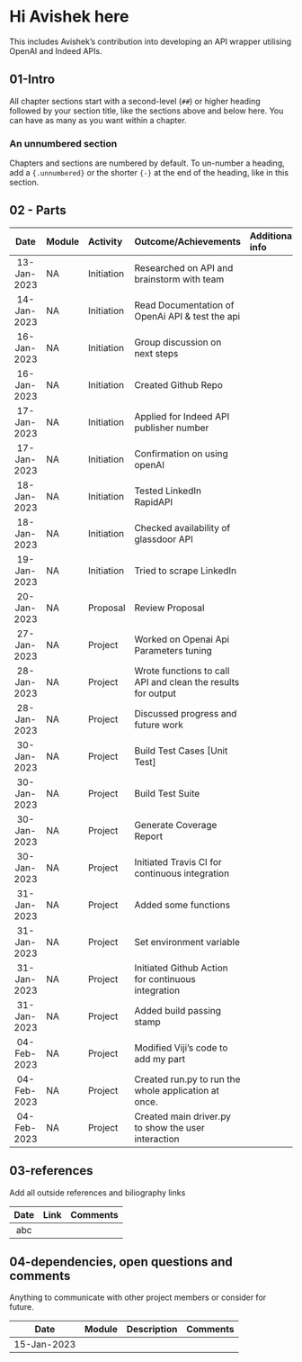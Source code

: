 # Hi Avishek here 

This includes Avishek's contribution into developing an API wrapper utilising OpenAI and Indeed APIs.

## 01-Intro

All chapter sections start with a second-level (`##`) or higher heading followed by your section title, like the sections above and below here. You can have as many as you want within a chapter.

### An unnumbered section {-}

Chapters and sections are numbered by default. To un-number a heading, add a `{.unnumbered}` or the shorter `{-}` at the end of the heading, like in this section.

## 02 - Parts

|Date | Module | Activity | Outcome/Achievements| Additional info|
|:---:| :------|:--------| :------|:------|
|13-Jan-2023|NA|Initiation|Researched on API and brainstorm with team||
|14-Jan-2023|NA|Initiation|Read Documentation of OpenAi API & test the api||
|16-Jan-2023|NA|Initiation|Group discussion on next steps||
|16-Jan-2023|NA|Initiation|Created Github Repo||
|17-Jan-2023|NA|Initiation|Applied for Indeed API publisher number||
|17-Jan-2023|NA|Initiation|Confirmation on using openAI||
|18-Jan-2023|NA|Initiation|Tested LinkedIn RapidAPI||
|18-Jan-2023|NA|Initiation|Checked availability of glassdoor API||
|19-Jan-2023|NA|Initiation|Tried to scrape LinkedIn ||
|20-Jan-2023|NA|Proposal|Review Proposal ||
|27-Jan-2023|NA|Project|Worked on Openai Api Parameters tuning||
|28-Jan-2023|NA|Project|Wrote functions to call API and clean the results for output||
|28-Jan-2023|NA|Project|Discussed progress and future work||
|30-Jan-2023|NA|Project|Build Test Cases [Unit Test]||
|30-Jan-2023|NA|Project|Build Test Suite||
|30-Jan-2023|NA|Project|Generate Coverage Report||
|30-Jan-2023|NA|Project|Initiated Travis CI for continuous integration||
|31-Jan-2023|NA|Project|Added some functions||
|31-Jan-2023|NA|Project|Set environment variable||
|31-Jan-2023|NA|Project|Initiated Github Action for continuous integration||
|31-Jan-2023|NA|Project|Added build passing stamp||
|04-Feb-2023|NA|Project|Modified Viji's code to add my part||
|04-Feb-2023|NA|Project|Created run.py to run the whole application at once.||
|04-Feb-2023|NA|Project|Created main driver.py to show the user interaction||
## 03-references
Add all outside references and biliography links

|Date | Link | Comments|
|:---:| :--------| :------|
|abc|||

## 04-dependencies, open questions and comments

Anything to communicate with other project members or consider for future.

|Date | Module | Description| Comments|
|:---:| :------|:------|:------|
|15-Jan-2023||||abc|
